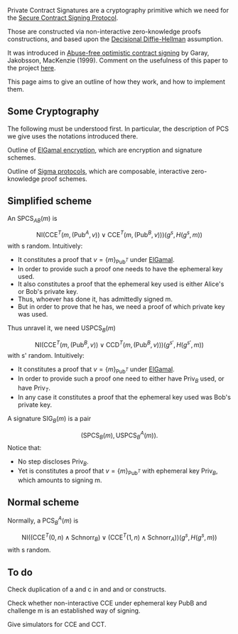 Private Contract Signatures are a cryptography primitive which we need for the [[Secure Contract Signing Protocol]].

Those are constructed via non-interactive zero-knowledge proofs constructions, and based upon the [http://en.wikipedia.org/wiki/Decisional_Diffie%E2%80%93Hellman_assumption Decisional Diffie-Hellman] assumption.

It was introduced in [http://citeseerx.ist.psu.edu/viewdoc/summary?doi=10.1.1.118.4142 Abuse-free optimistic contract signing] by Garay, Jakobsson, MacKenzie (1999).
Comment on the usefulness of this paper to the project [[GarayJakobssonMackenzie|here]]. 

This page aims to give an outline of how they work, and how to implement them.

== Some Cryptography ==

The following must be understood first. In particular, the description of PCS we give uses the notations introduced there.

Outline of [[ElGamalSchnorr|ElGamal encryption]], which are encryption and signature schemes.

Outline of [[Sigma_Protocols|Sigma protocols]], which are composable, interactive zero-knowledge proof schemes.

== Simplified scheme ==



An <math>\textrm{SPCS}_{AB}(m)</math> is
:<math>\textrm{NI}\left(\textrm{CCE}^T(m,(\textrm{Pub}^A,v))\vee\textrm{CCE}^T(m,(\textrm{Pub}^B,v))\right)(g^s,H(g^s,m))
</math>
with s random. Intuitively:
* It constitutes a proof that <math>v=\{m\}_{\textrm{Pub}^T}</math> under [[ElGamal]].
* In order to provide such a proof one needs to have the ephemeral key used.
* It also constitutes a proof that the ephemeral key used is either Alice's or Bob's private key.
* Thus, whoever has done it, has admittedly signed m.
* But in order to prove that he has, we need a proof of which private key was used. 

Thus unravel it, we need <math>\textrm{USPCS}_B(m)</math>
:<math>\textrm{NI}\left(\textrm{CCE}^T(m,(\textrm{Pub}^B,v))\vee\textrm{CCD}^T(m,(\textrm{Pub}^B,v))\right)(g^{s'},H(g^{s'},m))
</math>
with s' random. Intuitively:
* It constitutes a proof that <math>v=\{m\}_{\textrm{Pub}^T}</math> under [[ElGamal]].
* In order to provide such a proof one need to either have <math>\textrm{Priv}_B</math> used, or have <math>\textrm{Priv}_T</math>.
* In any case it constitutes a proof that the ephemeral key used was Bob's private key.

A signature <math>\textrm{SIG}_B(m)</math> is a pair
:<math> \left(\textrm{SPCS}_B(m), \textrm{USPCS}_B^A(m)\right).
</math>
Notice that:
* No step discloses <math>\textrm{Priv}_B</math>.
* Yet is constitutes a proof that <math>v=\{m\}_{\textrm{Pub}^T}</math> with ephemeral key <math>\textrm{Priv}_B</math>, which amounts to signing m.

== Normal scheme ==

Normally, a <math>\textrm{PCS}_B^A(m)</math> is
:<math>\textrm{NI}\left((\textrm{CCE}^T(0,n)\wedge\textrm{Schnorr}_B)\vee(\textrm{CCE}^T(1,n)\wedge\textrm{Schnorr}_A)\right)(g^s,H(g^s,m))</math>
with s random.

== To do ==

Check duplication of a and c in and and or constructs.

Check whether non-interactive CCE under ephemeral key PubB and challenge m is an established way of signing.

Give simulators for CCE and CCT.